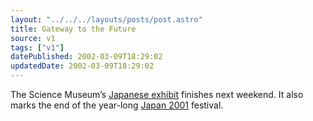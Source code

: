 ```yaml
---
layout: "../../../layouts/posts/post.astro"
title: Gateway to the Future
source: v1
tags: ["v1"]
datePublished: 2002-03-09T18:29:02
updatedDate: 2002-03-09T18:29:02
---
```


The Science Museum&#8217;s [Japanese exhibit][1] finishes next weekend. It also marks the end of the year-long [Japan 2001][2] festival.

[1]: http://www.sciencemuseum.org.uk/exhibitions/japan/
[2]: http://www.japan2001.org.uk/
